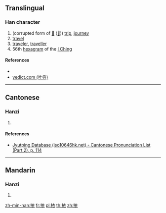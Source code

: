 {{character info/new}}
==Translingual==

===Han character===
{{Han char|rn=64|rad=手|as=06|sn=9|four=50032|canj=QYHV|ids=⿰扌衣}}

# (corrupted form of [[𢬜]] ([[旅]])) [[trip]], [[journey]]
# [[travel]]
# [[traveler]], [[traveller]]
# 56th [[hexagram]] of the [[I Ching]]

====References====
* {{Han ref|kx=0431.080|dkj=12065|hdz=31875.040|uh=6314|ud=25364|bh=CEE2|bd=52962}}
* [http://yedict.com/htm/63/6314.htm yedict.com (叶典)]

----

==Cantonese==

===Hanzi===
{{yue-hanzi|jyut=[[leoi5]]|y=leui5}}

# {{defn|lang=yue|sort=手06}}

====References====
* [http://www.iso10646hk.net/jp/document/download.jsp Jyutping Database (iso10646hk.net) - Cantonese Pronunciation List (Part 2), p. 114]

----

==Mandarin==

===Hanzi===
{{cmn-hanzi|pin=[[lǚ]] ([[lü3]])|wg=lü<sup>3</sup>}}

# {{defn|lang=cmn|sort=手06}}

[[zh-min-nan:挔]]
[[fr:挔]]
[[pl:挔]]
[[th:挔]]
[[zh:挔]]